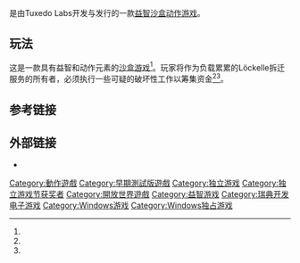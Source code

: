 {{NoteTA
| G1 = Games
}}

{{Infobox video game
| title = 拆迁
| image = Teardown logotype.png
| developer = Tuxedo Labs
| publisher = Tuxedo Labs
| platforms = [[Microsoft_Windows|Microsoft Windows]]
| released = 2020年10月29日（[[抢先体验|抢先体验]]）
| genre = [[Sandbox_game|沙盒]]、[[益智游戏|益智]]、[[动作游戏|动作]]
| modes = [[单人电子游戏|单人]]
| designer = {{Unbulleted list|Dennis Gustafsson|Emil Bengtsson}}
| programmer = Dennis Gustafsson
| artist = Emil Bengtsson
| writer = Dennis Gustafsson
| composer = Douglas Holmquist
}}
{{vgname|拆迁|en=Teardown}}是由Tuxedo Labs开发与发行的一款[[益智游戏|益智]][[Sandbox_game|沙盒]][[动作游戏|动作游戏]]。

==玩法==
这是一款具有益智和动作元素的[[sandbox_game|沙盒游戏]]<ref name="PC Gamer: Review" />。玩家将作为负载累累的Löckelle拆迁服务的所有者，必须执行一些可疑的破坏性工作以筹集资金<ref name="GameStar: Review" /><ref name="Tonalitet" />。

==参考链接==
{{Reflist|refs=

<ref name="PC Gamer: Review">{{cite web |url=https://www.pcgamer.com/teardown-is-a-chaotic-destruction-sandbox-and-a-great-puzzle-game/ |title=Teardown is a chaotic destruction sandbox and a great puzzle game |first=Andy |last=Kelly |date=30 October 2020 |website=[[PC_Gamer|PC Gamer]] |access-date=7 November 2020 |archive-date=7 November 2020 |archive-url=https://web.archive.org/web/20201107192239/https://www.pcgamer.com/teardown-is-a-chaotic-destruction-sandbox-and-a-great-puzzle-game/ }}</ref>

<ref name="GameStar: Review">{{cite web |url=https://www.gamestar.de/artikel/teardown-early-access-test-physik-simulation,3363898.html |title=Teardown im Early-Access-Test: Ist das Physik-Wunder auch ein gutes Spiel? |language=de |trans-title=Teardown early access review: Is the physics wonder a good game as well? |first=Christian |last=Just |date=11 November 2020 |website=[[GameStar|GameStar]] |access-date=7 February 2021 |archive-date=4 December 2020 |archive-url=https://web.archive.org/web/20201204115316/https://www.gamestar.de/artikel/teardown-early-access-test-physik-simulation,3363898.html }}</ref>

<ref name="Tonalitet">{{cite web |url=http://www.tonalitet.com/project/teardown/ |title=Teardown |first=Douglas |last=Holmquist |date=27 November 2020 |website=Holmquist Tonalitet |access-date=5 February 2021 |archive-date=30 November 2020 |archive-url=https://web.archive.org/web/20201130120843/https://www.tonalitet.com/project/teardown/ }}</ref>

}}
==外部链接==
* {{Official website|https://teardowngame.com/}}

{{DEFAULTSORT:Teardown}}
[[Category:動作遊戲|Category:動作遊戲]]
[[Category:早期測試版遊戲|Category:早期測試版遊戲]]
[[Category:独立游戏|Category:独立游戏]]
[[Category:独立游戏节获奖者|Category:独立游戏节获奖者]]
[[Category:開放世界遊戲|Category:開放世界遊戲]]
[[Category:益智游戏|Category:益智游戏]]
[[Category:瑞典开发电子游戏|Category:瑞典开发电子游戏]]
[[Category:Windows游戏|Category:Windows游戏]]
[[Category:Windows独占游戏|Category:Windows独占游戏]]

{{puzzle-videogame-stub}}